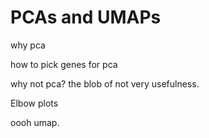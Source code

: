 # PCAs and UMAPs {#reducedims}

why pca

how to pick genes for pca

why not pca? the blob of not very usefulness.

Elbow plots

oooh umap.




